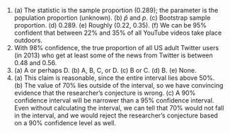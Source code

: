 1. \(a) The statistic is the sample proportion (0.289); the parameter is the population proportion (unknown). (b) $\hat{p}$ and $p$. (c) Bootstrap sample proportion. (d) 0.289. (e) Roughly (0.22, 0.35). (f) We can be 95% confident that between 22% and 35% of all YouTube videos take place outdoors.
\addtocounter{enumi}{1}

1. With 98% confidence, the true proportion of all US adult Twitter users (in 2013) who get at least some of the news from Twitter is between 0.48 and 0.56.
\addtocounter{enumi}{1}

1. \(a) A or perhaps D. (b) A, B, C, or D. (c) B or C. (d) B. (e) None.
\addtocounter{enumi}{1}

1. \(a) This claim is reasonable, since the entire interval lies above 50%. (b) The value of 70% lies outside of the interval, so we have convincing evidence that the researcher's conjecture is wrong. (c) A 90% confidence interval will be narrower than a 95% confidence interval. Even without calculating the interval, we can tell that 70% would not fall in the interval, and we would reject the researcher's conjecture based on a 90% confidence level as well.
\addtocounter{enumi}{1}
